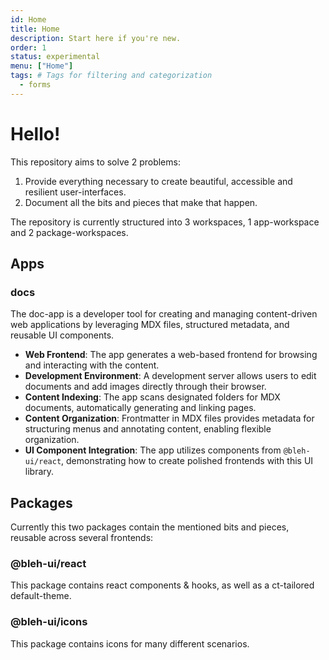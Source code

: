 ```yaml
---
id: Home
title: Home
description: Start here if you're new.
order: 1
status: experimental
menu: ["Home"]
tags: # Tags for filtering and categorization
  - forms
---
```

# Hello!

This repository aims to solve 2 problems:

1. Provide everything necessary to create beautiful, accessible and resilient user-interfaces.
2. Document all the bits and pieces that make that happen.

The repository is currently structured into 3 workspaces, 1 app-workspace and 2 package-workspaces.

## Apps

### docs

The doc-app is a developer tool for creating and managing content-driven web applications by leveraging MDX files, structured metadata, and reusable UI components.

* **Web Frontend**: The app generates a web-based frontend for browsing and interacting with the content.
* **Development Environment**: A development server allows users to edit documents and add images directly through their browser.
* **Content Indexing**: The app scans designated folders for MDX documents, automatically generating and linking pages.
* **Content Organization**: Frontmatter in MDX files provides metadata for structuring menus and annotating content, enabling flexible organization.
* **UI Component Integration**: The app utilizes components from `@bleh-ui/react`, demonstrating how to create polished frontends with this UI library.

## Packages

Currently this two packages contain the mentioned bits and pieces, reusable across several frontends:

### @bleh-ui/react

This package contains react components & hooks, as well as a ct-tailored default-theme.

### @bleh-ui/icons

This package contains icons for many different scenarios.
